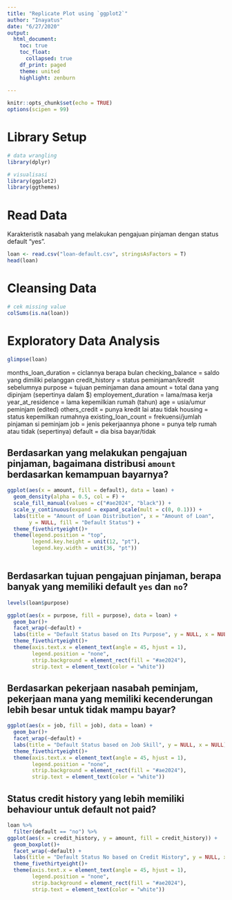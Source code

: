 ```yaml
---
title: "Replicate Plot using `ggplot2`"
author: "Inayatus"
date: "6/27/2020"
output: 
  html_document:
    toc: true
    toc_float:
      collapsed: true
    df_print: paged
    theme: united
    highlight: zenburn
  
---
```


```r
knitr::opts_chunk$set(echo = TRUE)
options(scipen = 99)
```

# Library Setup

```r
# data wrangling
library(dplyr)

# visualisasi
library(ggplot2)
library(ggthemes)
```

# Read Data

Karakteristik nasabah yang melakukan pengajuan pinjaman dengan status default "yes".
```r
loan <- read.csv("loan-default.csv", stringsAsFactors = T)
head(loan)
```

# Cleansing Data

```r
# cek missing value
colSums(is.na(loan))
```


# Exploratory Data Analysis

```r
glimpse(loan)
```

months_loan_duration = ciclannya berapa bulan
checking_balance = saldo yang dimiliki pelanggan
credit_history = status peminjaman/kredit sebelumnya
purpose = tujuan peminjaman dana
amount = total dana yang dipinjam (sepertinya dalam $)
employement_duration = lama/masa kerja
year_at_residence = lama kepemilkian rumah (tahun)
age = usia/umur peminjam (edited) 
others_credit = punya kredit lai atau tidak
housing = status kepemilkan rumahnya
existing_loan_count = frekuensi/jumlah pinjaman si peminjam
job = jenis pekerjaannya
phone = punya telp rumah atau tidak (sepertinya)
default = dia bisa bayar/tidak

## Berdasarkan yang melakukan pengajuan pinjaman, bagaimana distribusi `amount` berdasarkan kemampuan bayarnya?

```r
ggplot(aes(x = amount, fill = default), data = loan) +
  geom_density(alpha = 0.5, col = F) +
  scale_fill_manual(values = c("#ae2024", "black")) +
  scale_y_continuous(expand = expand_scale(mult = c(0, 0.1))) +
  labs(title = "Amount of Loan Distribution", x = "Amount of Loan", 
       y = NULL, fill = "Default Status") +
  theme_fivethirtyeight()+
  theme(legend.position = "top",
        legend.key.height = unit(12, "pt"),
        legend.key.width = unit(36, "pt"))
  
```


## Berdasarkan tujuan pengajuan pinjaman, berapa banyak yang memiliki default `yes` dan `no`?

```r
levels(loan$purpose)
```

```r
ggplot(aes(x = purpose, fill = purpose), data = loan) +
  geom_bar()+
  facet_wrap(~default) +
  labs(title = "Default Status based on Its Purpose", y = NULL, x = NULL) +
  theme_fivethirtyeight()+
  theme(axis.text.x = element_text(angle = 45, hjust = 1),
        legend.position = "none",
        strip.background = element_rect(fill = "#ae2024"),
        strip.text = element_text(color = "white")) 
```

## Berdasarkan pekerjaan nasabah peminjam, pekerjaan mana yang memiliki kecenderungan lebih besar untuk tidak mampu bayar?

```r
ggplot(aes(x = job, fill = job), data = loan) +
  geom_bar()+
  facet_wrap(~default) +
  labs(title = "Default Status based on Job Skill", y = NULL, x = NULL) +
  theme_fivethirtyeight()+
  theme(axis.text.x = element_text(angle = 45, hjust = 1),
        legend.position = "none",
        strip.background = element_rect(fill = "#ae2024"),
        strip.text = element_text(color = "white")) 
```


## Status credit history yang lebih memiliki behaviour untuk default not paid?

```r
loan %>% 
  filter(default == "no") %>% 
ggplot(aes(x = credit_history, y = amount, fill = credit_history)) +
  geom_boxplot()+
  facet_wrap(~default) +
  labs(title = "Default Status No based on Credit History", y = NULL, x = NULL) +
  theme_fivethirtyeight()+
  theme(axis.text.x = element_text(angle = 45, hjust = 1),
        legend.position = "none",
        strip.background = element_rect(fill = "#ae2024"),
        strip.text = element_text(color = "white")) 
```



